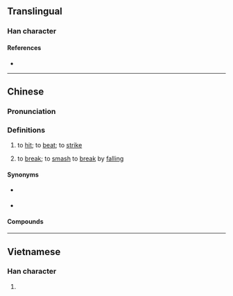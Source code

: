 {{character info}}
==Translingual==

===Han character===
{{Han char|rn=64|rad=手|as=09|sn=12|four=55034|canj=QQKK|ids=⿰扌奏}}

====References====
* {{Han ref|kx=0441.150|dkj=12337|dj=0792.100|hdz=31911.040|uh=63CD|ud=25549|bh=B47E|bd=46206}}

----

==Chinese==
{{zh-forms}}

===Pronunciation===
{{zh-pron
|m=zòu
|c=zau3,cau3
|h=pfs=
|md=
|mn=qz:chò/xm,zz:chò͘
|w=
|mc=
|oc=
|cat=v
}}

===Definitions===
{{zh-hanzi}}

# to [[hit]]; to [[beat]]; to [[strike]]
#: {{zh-usex|我 要 揍 你！|I'll '''beat''' you!}}
# {{lb|zh|colloquial}} to [[break]]; to [[smash]] to [[break]] by [[fall]]ing
#: {{zh-usex|我 把 花瓶兒{r} 給 揍 了。|I '''broke''' the vase.}}

====Synonyms====
* {{s|to hit}} {{zh-l|打}}
* {{s|to break}}
{{zh-syn-saurus|打破}}

====Compounds====
{{zh-der|揍扁|揍人|欠揍|挨揍}}

{{zh-cat|Advanced}}

----

==Vietnamese==

===Han character===
{{vi-readings|reading=tẩu, tấu|rs=手09}}

# {{rfdef|vi|sort=手09}}
